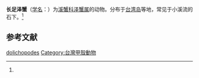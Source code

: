 {{Speciesbox
| name = 长足泽蟹
| status = 
| status_system = 
| image = 
| genus = Geothelphusa
| species = dolichopodes
| authority = (Shy, Ng et Yu, 1994)<ref name='id12241'>{{cite web| url =http://www.bioinfo.cn/db05/BjdwSpecies.php?action=view&id=12241| title =长足泽蟹| work =《中国动物物种编目数据库》| publisher =中国科学院微生物研究所| author =中国科学院动物研究所| accessdate =2009-04-28| deadurl =yes| archiveurl =https://web.archive.org/web/20160305054326/http://www.bioinfo.cn/db05/BjdwSpecies.php?action=view&id=12241| archivedate =2016-03-05}}</ref>
}}

'''长足泽蟹'''（[[学名|学名]]：{{lang|la|''Geothelphusa dolichopodes''}}）为[[溪蟹科|溪蟹科]][[泽蟹属|泽蟹属]]的动物。分布于[[台湾岛|台湾岛]]等地，常见于小溪流的石下。<ref name='id12241'/>

== 参考文献 ==
{{reflist}}

{{Wikispecies|Geothelphusa dolichopodes}}

{{Taxonbar}}

[[Category:泽蟹属|dolichopodes]]
[[Category:台灣甲殼動物|Category:台灣甲殼動物]]


{{螃蟹小作品}}